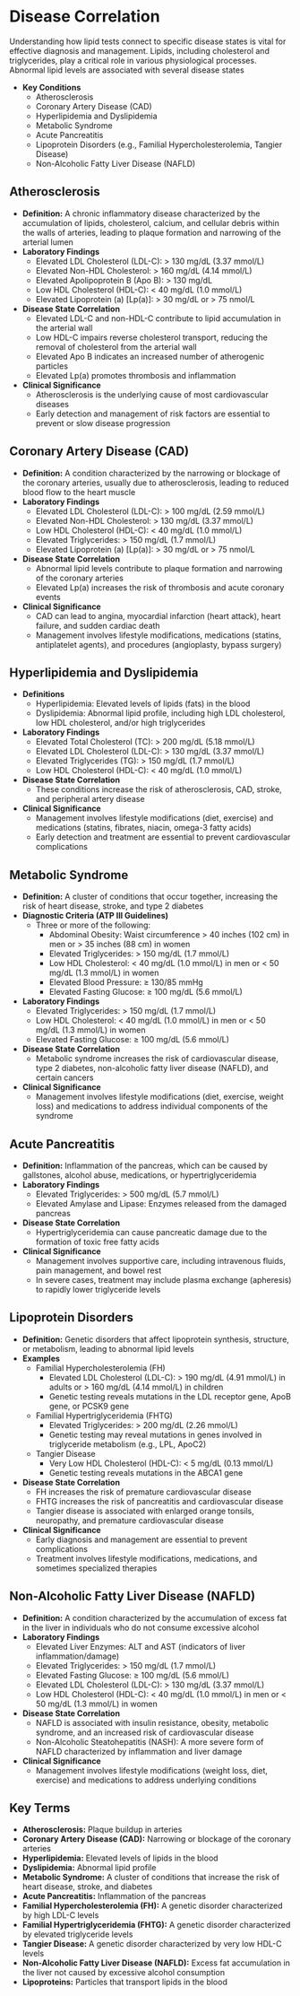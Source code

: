 # Disease Correlation {-}

Understanding how lipid tests connect to specific disease states is vital for effective diagnosis and management. Lipids, including cholesterol and triglycerides, play a critical role in various physiological processes. Abnormal lipid levels are associated with several disease states

*   **Key Conditions**
    *   Atherosclerosis
    *   Coronary Artery Disease (CAD)
    *   Hyperlipidemia and Dyslipidemia
    *   Metabolic Syndrome
    *   Acute Pancreatitis
    *   Lipoprotein Disorders (e.g., Familial Hypercholesterolemia, Tangier Disease)
    *   Non-Alcoholic Fatty Liver Disease (NAFLD)

## **Atherosclerosis** {-}

*   **Definition:** A chronic inflammatory disease characterized by the accumulation of lipids, cholesterol, calcium, and cellular debris within the walls of arteries, leading to plaque formation and narrowing of the arterial lumen
*   **Laboratory Findings**
    *   Elevated LDL Cholesterol (LDL-C): > 130 mg/dL (3.37 mmol/L)
    *   Elevated Non-HDL Cholesterol: > 160 mg/dL (4.14 mmol/L)
    *   Elevated Apolipoprotein B (Apo B): > 130 mg/dL
    *   Low HDL Cholesterol (HDL-C): < 40 mg/dL (1.0 mmol/L)
    *   Elevated Lipoprotein (a) [Lp(a)]: > 30 mg/dL or > 75 nmol/L
*   **Disease State Correlation**
    *   Elevated LDL-C and non-HDL-C contribute to lipid accumulation in the arterial wall
    *   Low HDL-C impairs reverse cholesterol transport, reducing the removal of cholesterol from the arterial wall
    *   Elevated Apo B indicates an increased number of atherogenic particles
    *   Elevated Lp(a) promotes thrombosis and inflammation
*   **Clinical Significance**
    *   Atherosclerosis is the underlying cause of most cardiovascular diseases
    *   Early detection and management of risk factors are essential to prevent or slow disease progression

## **Coronary Artery Disease (CAD)** {-}

*   **Definition:** A condition characterized by the narrowing or blockage of the coronary arteries, usually due to atherosclerosis, leading to reduced blood flow to the heart muscle
*   **Laboratory Findings**
    *   Elevated LDL Cholesterol (LDL-C): > 100 mg/dL (2.59 mmol/L)
    *   Elevated Non-HDL Cholesterol: > 130 mg/dL (3.37 mmol/L)
    *   Low HDL Cholesterol (HDL-C): < 40 mg/dL (1.0 mmol/L)
    *   Elevated Triglycerides: > 150 mg/dL (1.7 mmol/L)
    *   Elevated Lipoprotein (a) [Lp(a)]: > 30 mg/dL or > 75 nmol/L
*   **Disease State Correlation**
    *   Abnormal lipid levels contribute to plaque formation and narrowing of the coronary arteries
    *   Elevated Lp(a) increases the risk of thrombosis and acute coronary events
*   **Clinical Significance**
    *   CAD can lead to angina, myocardial infarction (heart attack), heart failure, and sudden cardiac death
    *   Management involves lifestyle modifications, medications (statins, antiplatelet agents), and procedures (angioplasty, bypass surgery)

## **Hyperlipidemia and Dyslipidemia** {-}

*   **Definitions**
    *   Hyperlipidemia: Elevated levels of lipids (fats) in the blood
    *   Dyslipidemia: Abnormal lipid profile, including high LDL cholesterol, low HDL cholesterol, and/or high triglycerides
*   **Laboratory Findings**
    *   Elevated Total Cholesterol (TC): > 200 mg/dL (5.18 mmol/L)
    *   Elevated LDL Cholesterol (LDL-C): > 130 mg/dL (3.37 mmol/L)
    *   Elevated Triglycerides (TG): > 150 mg/dL (1.7 mmol/L)
    *   Low HDL Cholesterol (HDL-C): < 40 mg/dL (1.0 mmol/L)
*   **Disease State Correlation**
    *   These conditions increase the risk of atherosclerosis, CAD, stroke, and peripheral artery disease
*   **Clinical Significance**
    *   Management involves lifestyle modifications (diet, exercise) and medications (statins, fibrates, niacin, omega-3 fatty acids)
    *   Early detection and treatment are essential to prevent cardiovascular complications

## **Metabolic Syndrome** {-}

*   **Definition:** A cluster of conditions that occur together, increasing the risk of heart disease, stroke, and type 2 diabetes
*   **Diagnostic Criteria (ATP III Guidelines)**
    *   Three or more of the following:
        *   Abdominal Obesity: Waist circumference > 40 inches (102 cm) in men or > 35 inches (88 cm) in women
        *   Elevated Triglycerides: > 150 mg/dL (1.7 mmol/L)
        *   Low HDL Cholesterol: < 40 mg/dL (1.0 mmol/L) in men or < 50 mg/dL (1.3 mmol/L) in women
        *   Elevated Blood Pressure: ≥ 130/85 mmHg
        *   Elevated Fasting Glucose: ≥ 100 mg/dL (5.6 mmol/L)
*   **Laboratory Findings**
    *   Elevated Triglycerides: > 150 mg/dL (1.7 mmol/L)
    *   Low HDL Cholesterol: < 40 mg/dL (1.0 mmol/L) in men or < 50 mg/dL (1.3 mmol/L) in women
    *   Elevated Fasting Glucose: ≥ 100 mg/dL (5.6 mmol/L)
*   **Disease State Correlation**
    *   Metabolic syndrome increases the risk of cardiovascular disease, type 2 diabetes, non-alcoholic fatty liver disease (NAFLD), and certain cancers
*   **Clinical Significance**
    *   Management involves lifestyle modifications (diet, exercise, weight loss) and medications to address individual components of the syndrome

## **Acute Pancreatitis** {-}

*   **Definition:** Inflammation of the pancreas, which can be caused by gallstones, alcohol abuse, medications, or hypertriglyceridemia
*   **Laboratory Findings**
    *   Elevated Triglycerides: > 500 mg/dL (5.7 mmol/L)
    *   Elevated Amylase and Lipase: Enzymes released from the damaged pancreas
*   **Disease State Correlation**
    *   Hypertriglyceridemia can cause pancreatic damage due to the formation of toxic free fatty acids
*   **Clinical Significance**
    *   Management involves supportive care, including intravenous fluids, pain management, and bowel rest
    *   In severe cases, treatment may include plasma exchange (apheresis) to rapidly lower triglyceride levels

## **Lipoprotein Disorders** {-}

*   **Definition:** Genetic disorders that affect lipoprotein synthesis, structure, or metabolism, leading to abnormal lipid levels
*   **Examples**
    *   Familial Hypercholesterolemia (FH)
        *   Elevated LDL Cholesterol (LDL-C): > 190 mg/dL (4.91 mmol/L) in adults or > 160 mg/dL (4.14 mmol/L) in children
        *   Genetic testing reveals mutations in the LDL receptor gene, ApoB gene, or PCSK9 gene
    *   Familial Hypertriglyceridemia (FHTG)
        *   Elevated Triglycerides: > 200 mg/dL (2.26 mmol/L)
        *   Genetic testing may reveal mutations in genes involved in triglyceride metabolism (e.g., LPL, ApoC2)
    *   Tangier Disease
        *   Very Low HDL Cholesterol (HDL-C): < 5 mg/dL (0.13 mmol/L)
        *   Genetic testing reveals mutations in the ABCA1 gene
*   **Disease State Correlation**
    *   FH increases the risk of premature cardiovascular disease
    *   FHTG increases the risk of pancreatitis and cardiovascular disease
    *   Tangier disease is associated with enlarged orange tonsils, neuropathy, and premature cardiovascular disease
*   **Clinical Significance**
    *   Early diagnosis and management are essential to prevent complications
    *   Treatment involves lifestyle modifications, medications, and sometimes specialized therapies

## **Non-Alcoholic Fatty Liver Disease (NAFLD)** {-}

*   **Definition:** A condition characterized by the accumulation of excess fat in the liver in individuals who do not consume excessive alcohol
*   **Laboratory Findings**
    *   Elevated Liver Enzymes: ALT and AST (indicators of liver inflammation/damage)
    *   Elevated Triglycerides: > 150 mg/dL (1.7 mmol/L)
    *   Elevated Fasting Glucose: ≥ 100 mg/dL (5.6 mmol/L)
    *   Elevated LDL Cholesterol (LDL-C): > 130 mg/dL (3.37 mmol/L)
    *   Low HDL Cholesterol (HDL-C): < 40 mg/dL (1.0 mmol/L) in men or < 50 mg/dL (1.3 mmol/L) in women
*   **Disease State Correlation**
    *   NAFLD is associated with insulin resistance, obesity, metabolic syndrome, and an increased risk of cardiovascular disease
    *   Non-Alcoholic Steatohepatitis (NASH): A more severe form of NAFLD characterized by inflammation and liver damage
*   **Clinical Significance**
    *   Management involves lifestyle modifications (weight loss, diet, exercise) and medications to address underlying conditions

## **Key Terms** {-}

*   **Atherosclerosis:** Plaque buildup in arteries
*   **Coronary Artery Disease (CAD):** Narrowing or blockage of the coronary arteries
*   **Hyperlipidemia:** Elevated levels of lipids in the blood
*   **Dyslipidemia:** Abnormal lipid profile
*   **Metabolic Syndrome:** A cluster of conditions that increase the risk of heart disease, stroke, and diabetes
*   **Acute Pancreatitis:** Inflammation of the pancreas
*   **Familial Hypercholesterolemia (FH):** A genetic disorder characterized by high LDL-C levels
*   **Familial Hypertriglyceridemia (FHTG):** A genetic disorder characterized by elevated triglyceride levels
*   **Tangier Disease:** A genetic disorder characterized by very low HDL-C levels
*   **Non-Alcoholic Fatty Liver Disease (NAFLD):** Excess fat accumulation in the liver not caused by excessive alcohol consumption
*   **Lipoproteins:** Particles that transport lipids in the blood
